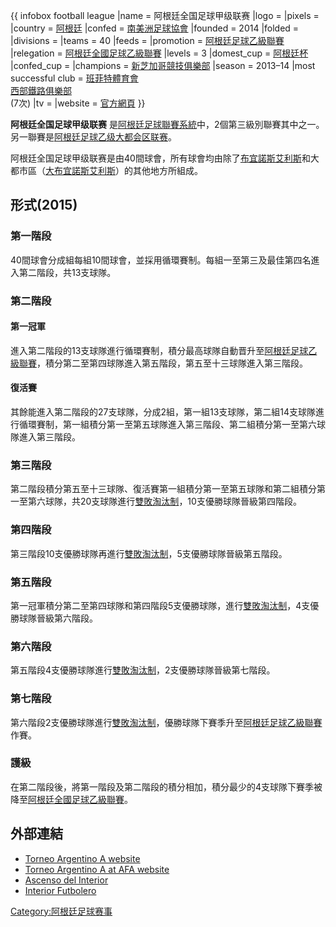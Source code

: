{{ infobox football league
|name = 阿根廷全国足球甲级联赛
|logo = 
|pixels = 
|country = [[阿根廷|阿根廷]]
|confed = [[南美洲足球協會|南美洲足球協會]]
|founded = 2014
|folded = 
|divisions = 
|teams = 40
|feeds = 
|promotion = [[阿根廷足球乙級聯賽|阿根廷足球乙級聯賽]]
|relegation = [[阿根廷全國足球乙級聯賽|阿根廷全國足球乙級聯賽]]
|levels = 3
|domest_cup = [[阿根廷杯|阿根廷杯]]
|confed_cup = 
|champions = [[新芝加哥競技俱樂部|新芝加哥競技俱樂部]] 
|season = 2013–14
|most successful club = [[班菲特體育會|班菲特體育會]] <br> [[西部鐵路俱樂部|西部鐵路俱樂部]] <br> (7次)
|tv =  
|website = [http://www.afa.org.ar/index.php?option=com_wrapper&view=wrapper&Itemid=105 官方網頁]
}}

'''阿根廷全国足球甲级联赛''' 是[[阿根廷足球聯賽系統|阿根廷足球聯賽系統]]中，2個第三級別聯賽其中之一。另一聯賽是[[阿根廷足球乙级大都会区联赛|阿根廷足球乙级大都会区联赛]]。

阿根廷全国足球甲级联赛是由40間球會，所有球會均由除了[[布宜諾斯艾利斯|布宜諾斯艾利斯]]和大都市區（[[大布宜諾斯艾利斯|大布宜諾斯艾利斯]]）的其他地方所組成。

==形式(2015)==
===第一階段===
40間球會分成組每組10間球會，並採用循環賽制。每組一至第三及最佳第四名進入第二階段，共13支球隊。

===第二階段===
====第一冠軍====
進入第二階段的13支球隊進行循環賽制，積分最高球隊自動晋升至[[阿根廷足球乙級聯賽|阿根廷足球乙級聯賽]]，積分第二至第四球隊進入第五階段，第五至十三球隊進入第三階段。

====復活賽====
其餘能進入第二階段的27支球隊，分成2組，第一組13支球隊，第二組14支球隊進行循環賽制，第一組積分第一至第五球隊進入第三階段、第二組積分第一至第六球隊進入第三階段。

===第三階段===
第二階段積分第五至十三球隊、復活賽第一組積分第一至第五球隊和第二組積分第一至第六球隊，共20支球隊進行[[雙敗淘汰制|雙敗淘汰制]]，10支優勝球隊晉級第四階段。

===第四階段===
第三階段10支優勝球隊再進行[[雙敗淘汰制|雙敗淘汰制]]，5支優勝球隊晉級第五階段。

===第五階段===
第一冠軍積分第二至第四球隊和第四階段5支優勝球隊，進行[[雙敗淘汰制|雙敗淘汰制]]，4支優勝球隊晉級第六階段。

===第六階段===
第五階段4支優勝球隊進行[[雙敗淘汰制|雙敗淘汰制]]，2支優勝球隊晉級第七階段。

===第七階段===
第六階段2支優勝球隊進行[[雙敗淘汰制|雙敗淘汰制]]，優勝球隊下賽季升至[[阿根廷足球乙級聯賽|阿根廷足球乙級聯賽]]作賽。

===護級===
在第二階段後，將第一階段及第二階段的積分相加，積分最少的4支球隊下賽季被降至[[阿根廷全國足球乙級聯賽|阿根廷全國足球乙級聯賽]]。

==外部連結==
*[https://web.archive.org/web/20091226123403/http://www.torneoargentinoa.com.ar/ Torneo Argentino A website] {{es icon}}
*[http://www.afa.org.ar/index.php?option=com_wrapper&view=wrapper&Itemid=105 Torneo Argentino A at AFA website] {{Wayback|url=http://www.afa.org.ar/index.php?option=com_wrapper&view=wrapper&Itemid=105 |date=20140628050255 }} {{es icon}}
* [http://www.ascensodelinterior.com.ar/ Ascenso del Interior]  {{es icon}}
* [http://www.interiorfutbolero.com.ar/ Interior Futbolero]  {{es icon}}

[[Category:阿根廷足球赛事|Category:阿根廷足球赛事]]